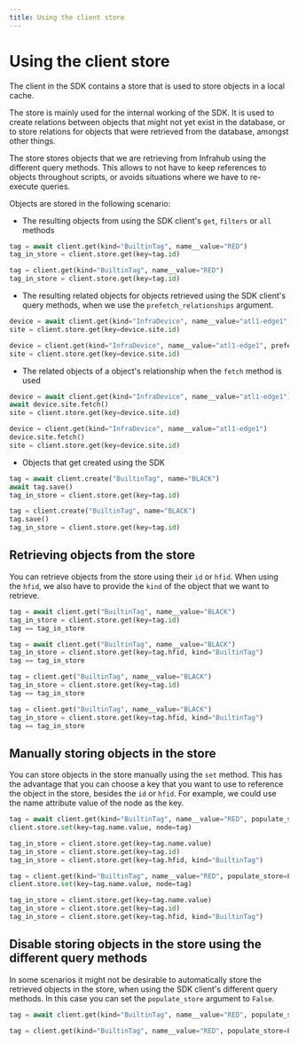 ```yaml
---
title: Using the client store
---
```


# Using the client store

The client in the SDK contains a store that is used to store objects in a local cache.

The store is mainly used for the internal working of the SDK. It is used to create relations between objects that might not yet exist in the database, or to store relations for objects that were retrieved from the database, amongst other things.

The store stores objects that we are retrieving from Infrahub using the different query methods. This allows to not have to keep references to objects throughout scripts, or avoids situations where we have to re-execute queries.

Objects are stored in the following scenario:

- The resulting objects from using the SDK client's `get`, `filters` or `all` methods

<Tabs groupId="async-sync">
  <TabItem value="Async" default>

  ```python
  tag = await client.get(kind="BuiltinTag", name__value="RED")
  tag_in_store = client.store.get(key=tag.id)
  ```

  </TabItem>
  <TabItem value="Sync" default>

  ```python
  tag = client.get(kind="BuiltinTag", name__value="RED")
  tag_in_store = client.store.get(key=tag.id)
  ```

  </TabItem>
</Tabs>

- The resulting related objects for objects retrieved using the SDK client's query methods, when we use  the `prefetch_relationships` argument.

<Tabs groupId="async-sync">
  <TabItem value="Async" default>

  ```python
  device = await client.get(kind="InfraDevice", name__value="atl1-edge1", prefetch_relationships=True)
  site = client.store.get(key=device.site.id)
  ```

  </TabItem>
  <TabItem value="Sync" default>

  ```python
  device = client.get(kind="InfraDevice", name__value="atl1-edge1", prefetch_relationships=True)
  site = client.store.get(key=device.site.id)
  ```

  </TabItem>
</Tabs>

- The related objects of a object's relationship when the `fetch` method is used

<Tabs groupId="async-sync">
  <TabItem value="Async" default>

  ```python
  device = await client.get(kind="InfraDevice", name__value="atl1-edge1")
  await device.site.fetch()
  site = client.store.get(key=device.site.id)
  ```

  </TabItem>
  <TabItem value="Sync" default>

  ```python
  device = client.get(kind="InfraDevice", name__value="atl1-edge1")
  device.site.fetch()
  site = client.store.get(key=device.site.id)
  ```

  </TabItem>
</Tabs>

- Objects that get created using the SDK

<tabs groupid="async-sync">
  <tabitem value="async" default>

  ```python
  tag = await client.create("BuiltinTag", name="BLACK")
  await tag.save()
  tag_in_store = client.store.get(key=tag.id)
  ```

  </tabitem>
  <tabitem value="sync" default>

  ```python
  tag = client.create("BuiltinTag", name="BLACK")
  tag.save()
  tag_in_store = client.store.get(key=tag.id)
  ```

  </tabitem>
</tabs>

## Retrieving objects from the store

You can retrieve objects from the store using their `id` or `hfid`. When using the `hfid`, we also have to provide the `kind` of the object that we want to retrieve.

<tabs groupid="async-sync">
  <tabitem value="async" default>

  ```python
  tag = await client.get("BuiltinTag", name__value="BLACK")
  tag_in_store = client.store.get(key=tag.id)
  tag == tag_in_store
  
  tag = await client.get("BuiltinTag", name__value="BLACK")
  tag_in_store = client.store.get(key=tag.hfid, kind="BuiltinTag")
  tag == tag_in_store
  ```

  </tabitem>
  <tabitem value="sync" default>

  ```python
  tag = client.get("BuiltinTag", name__value="BLACK")
  tag_in_store = client.store.get(key=tag.id)
  tag == tag_in_store
  
  tag = client.get("BuiltinTag", name__value="BLACK")
  tag_in_store = client.store.get(key=tag.hfid, kind="BuiltinTag")
  tag == tag_in_store
  ```

  </tabitem>
</tabs>

## Manually storing objects in the store

You can store objects in the store manually using the `set` method. This has the advantage that you can choose a key that you want to use to reference the object in the store, besides the `id` or `hfid`. For example, we could use the name attribute value of the node as the key.

<Tabs groupId="async-sync">
  <TabItem value="Async" default>

  ```python
  tag = await client.get(kind="BuiltinTag", name__value="RED", populate_store=False)
  client.store.set(key=tag.name.value, node=tag)
  
  tag_in_store = client.store.get(key=tag.name.value)
  tag_in_store = client.store.get(key=tag.id)
  tag_in_store = client.store.get(key=tag.hfid, kind="BuiltinTag")
  ```

  </TabItem>
  <TabItem value="Sync" default>

  ```python
  tag = client.get(kind="BuiltinTag", name__value="RED", populate_store=False)
  client.store.set(key=tag.name.value, node=tag)

  tag_in_store = client.store.get(key=tag.name.value)
  tag_in_store = client.store.get(key=tag.id)
  tag_in_store = client.store.get(key=tag.hfid, kind="BuiltinTag")
  ```

  </TabItem>
</Tabs>

## Disable storing objects in the store using the different query methods

In some scenarios it might not be desirable to automatically store the retrieved objects in the store, when using the SDK client's different query methods. In this case you can set the `populate_store` argument to `False`.

<Tabs groupId="async-sync">
  <TabItem value="Async" default>

  ```python
  tag = await client.get(kind="BuiltinTag", name__value="RED", populate_store=False)
  ```

  </TabItem>
  <TabItem value="Sync" default>

  ```python
  tag = client.get(kind="BuiltinTag", name__value="RED", populate_store=False)
  ```

  </TabItem>
</Tabs>
